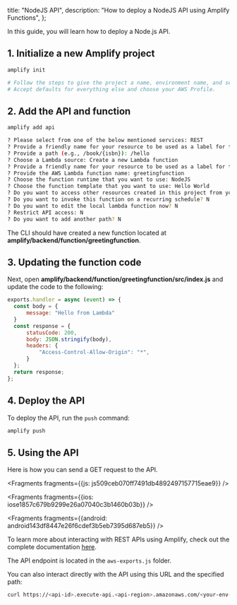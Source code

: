   title: "NodeJS API",
  description: "How to deploy a NodeJS API using Amplify Functions",
};



In this guide, you will learn how to deploy a Node.js API.

## 1. Initialize a new Amplify project

```sh
amplify init

# Follow the steps to give the project a name, environment name, and set the default text editor.
# Accept defaults for everything else and choose your AWS Profile.
```

## 2. Add the API and function

```sh
amplify add api

? Please select from one of the below mentioned services: REST
? Provide a friendly name for your resource to be used as a label for this category in the project: nodeapi
? Provide a path (e.g., /book/{isbn}): /hello
? Choose a Lambda source: Create a new Lambda function
? Provide a friendly name for your resource to be used as a label for this category in the project: greetingfunction
? Provide the AWS Lambda function name: greetingfunction
? Choose the function runtime that you want to use: NodeJS
? Choose the function template that you want to use: Hello World
? Do you want to access other resources created in this project from your Lambda function? N
? Do you want to invoke this function on a recurring schedule? N
? Do you want to edit the local lambda function now? N
? Restrict API access: N
? Do you want to add another path? N
```

The CLI should have created a new function located at **amplify/backend/function/greetingfunction**.

## 3. Updating the function code

Next, open  **amplify/backend/function/greetingfunction/src/index.js** and update the code to the following:

```js
exports.handler = async (event) => {
  const body = {
      message: "Hello from Lambda"
  }
  const response = {
      statusCode: 200,
      body: JSON.stringify(body),
      headers: {
          "Access-Control-Allow-Origin": "*",
      }
  };
  return response;
};
```

## 4. Deploy the API

To deploy the API, run the `push` command:

```sh
amplify push
```

## 5. Using the API

Here is how you can send a GET request to the API.




<Fragments fragments={{js: js509ceb070ff7491db4892497157715eae9}} />



<Fragments fragments={{ios: iose1857c679b9299e26a07040c3b1460b03b}} />



<Fragments fragments={{android: android143df8447e26f6cdef3b5eb7395d687eb5}} />

To learn more about interacting with REST APIs using Amplify, check out the complete documentation [here](/lib//restapi/getting-started).

The API endpoint is located in the `aws-exports.js` folder.

You can also interact directly with the API using this URL and the specified path:

```sh
curl https://<api-id>.execute-api.<api-region>.amazonaws.com/<your-env-name>/hello
```
